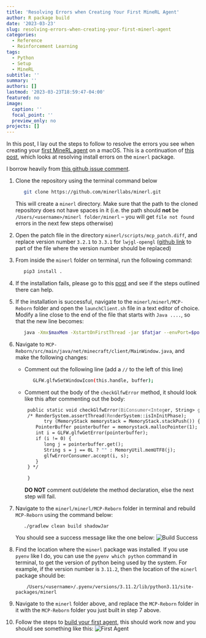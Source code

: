 ```yaml
---
title: 'Resolving Errors when Creating Your First MineRL Agent'
author: R package build
date: '2023-03-23'
slug: resolving-errors-when-creating-your-first-minerl-agent
categories:
  - Reference
  - Reinforcement Learning
tags:
  - Python
  - Setup
  - MineRL
subtitle: ''
summary: ''
authors: []
lastmod: '2023-03-23T18:59:47-04:00'
featured: no
image:
  caption: ''
  focal_point: ''
  preview_only: no
projects: []
---
```


In this post, I lay out the steps to follow to resolve the errors you see when creating your [first MineRL agent](https://minerl.readthedocs.io/en/latest/tutorials/first_agent.html) on a macOS. This is a continuation of [this post](https://jmodeler.github.io/post/resolving-install-errors-with-minerl/), which looks at resolving install errors on the `minerl` package. 

I borrow heavily from [this github issue comment](https://github.com/minerllabs/minerl/issues/659#issuecomment-1306635414). 

1. Clone the repository using the terminal command below
   ```zsh
      git clone https://github.com/minerllabs/minerl.git
   ```
   This will create a `minerl` directory. Make sure that the path to the cloned repository does not have spaces in it (i.e. the path should **not** be `/Users/<username>/minerl folder/minerl` -- you will get `file not found` errors in the next few steps otherwise)

2. Open the patch file in the directory `minerl/scripts/mcp_patch.diff`, and replace version number `3.2.1` to `3.3.1` for `lwjgl-opengl` ([github link](https://github.com/minerllabs/minerl/blob/03510486957633676d269bf83115a84499ef7f47/scripts/mcp_patch.diff#L314) to part of the file where the version number should be replaced)

3. From inside the `minerl` folder on terminal, run the following command:
   ```zsh
      pip3 install .
   ```

4. If the installation fails, please go to this [post](https://jmodeler.github.io/post/resolving-install-errors-with-minerl/) and see if the steps outlined there can help.

5. If the installation is successful, navigate to the `minerl/minerl/MCP-Reborn` folder and open the `launchClient.sh` file in a text editor of choice. Modify a line close to the end of the file that starts with `Java ....`, so that the new line becomes:
   ```zsh
      java -Xmx$maxMem -XstartOnFirstThread -jar $fatjar --envPort=$port
   ```
  
6. Navigate to `MCP-Reborn/src/main/java/net/minecraft/client/MainWindow.java`, and make the following changes:

   - Comment out the following line (add a `//` to the left of this line)
   
     ```zsh
        GLFW.glfwSetWindowIcon(this.handle, buffer);
     ```
   - Comment out the body of the `checkGlfwError` method, it should look like this after commenting out the body:
   
     ```zsh
      public static void checkGlfwError(BiConsumer<Integer, String> glfwErrorConsumer) {
      /* RenderSystem.assertThread(RenderSystem::isInInitPhase);
            try (MemoryStack memorystack = MemoryStack.stackPush()) {
         PointerBuffer pointerbuffer = memorystack.mallocPointer(1);
         int i = GLFW.glfwGetError(pointerbuffer);
         if (i != 0) {
            long j = pointerbuffer.get();
            String s = j == 0L ? "" : MemoryUtil.memUTF8(j);
            glfwErrorConsumer.accept(i, s);
         }
      } */
      
      }
    ```
     **DO NOT** comment out/delete the method declaration, else the next step will fail. 

7. Navigate to the `minerl/minerl/MCP-Reborn` folder in terminal and rebuild `MCP-Reborn` using the command below:
   ```
      ./gradlew clean build shadowJar
   ```
   You should see a success message like the one below: 
   ![Build Success](build_success.png)
8. Find the location where the `minerl` package was installed. If you use `pyenv` like I do, you can use the `pyenv which python` command in terminal, to get the version of python being used by the system. For example, if the version number is `3.11.2`, then the location of the `minerl` package should be:
   ```
       /Users/<username>/.pyenv/versions/3.11.2/lib/python3.11/site-packages/minerl
   ```

9. Navigate to the `minerl` folder above, and replace the `MCP-Reborn` folder in it with the `MCP-Reborn` folder you just built in step 7 above.

10. Follow the steps to [build your first agent](https://minerl.readthedocs.io/en/latest/tutorials/first_agent.html), this should work now and you should see something like this:
    ![First Agent](first_agent_run.png)
